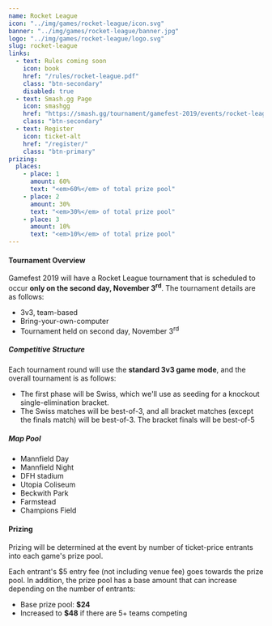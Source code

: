 ---
name: Rocket League
icon: "../img/games/rocket-league/icon.svg"
banner: "../img/games/rocket-league/banner.jpg"
logo: "../img/games/rocket-league/logo.svg"
slug: rocket-league
links:
  - text: Rules coming soon
    icon: book
    href: "/rules/rocket-league.pdf"
    class: "btn-secondary"
    disabled: true
  - text: Smash.gg Page
    icon: smashgg
    href: "https://smash.gg/tournament/gamefest-2019/events/rocket-league-3v3-byoc"
    class: "btn-secondary"
  - text: Register
    icon: ticket-alt
    href: "/register/"
    class: "btn-primary"
prizing:
  places:
    - place: 1
      amount: 60%
      text: "<em>60%</em> of total prize pool"
    - place: 2
      amount: 30%
      text: "<em>30%</em> of total prize pool"
    - place: 3
      amount: 10%
      text: "<em>10%</em> of total prize pool"
---
#### Tournament Overview

Gamefest 2019 will have a Rocket League tournament that is scheduled to occur **only on the second day, November 3<sup>rd</sup>**. The tournament details are as follows:

- 3v3, team-based
- Bring-your-own-computer
- Tournament held on second day, November 3<sup>rd</sup>

##### Competitive Structure

Each tournament round will use the **standard 3v3 game mode**, and the overall tournament is as follows:

- The first phase will be Swiss, which we'll use as seeding for a knockout single-elimination bracket.
- The Swiss matches will be best-of-3, and all bracket matches (except the finals match) will be best-of-3. The bracket finals will be best-of-5

##### Map Pool

- Mannfield Day
- Mannfield Night
- DFH stadium
- Utopia Coliseum
- Beckwith Park
- Farmstead
- Champions Field

<Section>

#### Prizing

Prizing will be determined at the event by number of ticket-price entrants into each game's prize pool.

Each entrant's $5 entry fee (not including venue fee) goes towards the prize pool. In addition, the prize pool has a base amount that can increase depending on the number of entrants:

- Base prize pool: **$24**
- Increased to **$48** if there are 5+ teams competing

<Prizing prizing={props.prizing} /></Section>
